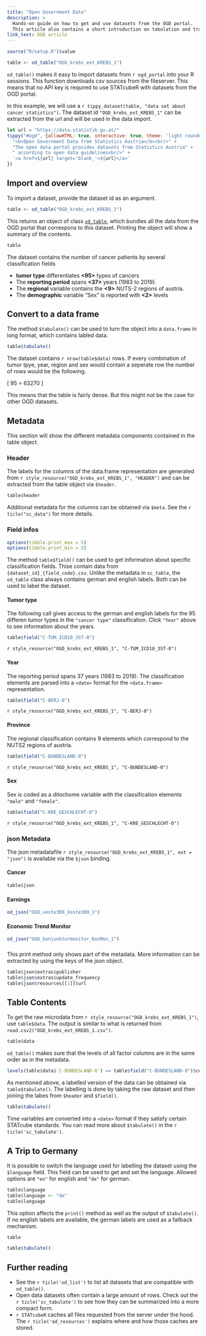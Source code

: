 ```yaml
---
title: "Open Government Data"
description: >
  Hands-on guide on how to get and use datasets from the OGD portal.
  This article also contains a short introduction on tabulation and translation of datasets.
link_text: OGD article
---
```


```r
source("R/setup.R")$value
```

```r
table <- od_table("OGD_krebs_ext_KREBS_1")
```

`od_table()` makes it easy to import datasets from `r ogd_portal` into your R sessions.
This function downloads csv sources from the fileserver.
This means that no API key is required to use STATcubeR with datasets from the OGD portal.

In this example, we will use a `r tippy_dataset(table, "data set about cancer statistics")`.
The dataset id `"OGD_krebs_ext_KREBS_1"` can be extracted from the url and will be used in the data import.

```js
let url = "https://data.statistik.gv.at/"
tippy("#ogd", {allowHTML: true, interactive: true, theme: 'light rounded', content: 
  "<b>Open Government Data from Statistics Austria</b><br/>" +
  "The open data portal provides datasets from Statistics Austria" +
  " according to open data guidelines<br/>" +
  `<a href=${url} target='blank_'>${url}</a>`
})
```

## Import and overview

To import a dataset, provide the dataset id as an argument.

```r
table <- od_table("OGD_krebs_ext_KREBS_1")
```

This returns an object of class [`od_table`], which bundles all the data from the OGD portal that correspons to this dataset.
Printing the object will show a summary of the contents. 

```r
table
```

The dataset contains the number of cancer patients by several classification fields

- **tumor type** differentiates **<95>** types of cancers
- The **reporting period** spans **<37>** years (1983 to 2019).
- The **regional** variable contains the **<9>** NUTS-2 regions of austria.
- The **demographic** variable "Sex" is reported with **<2>** levels

## Convert to a data frame

The method `$tabulate()` can be used to turn the object into a `data.frame` in long format,
which contains labled data.

```r
table$tabulate()
```

The dataset contains `r nrow(table$data)` rows. 
If every combination of tumor tpye, year, region and sex would contain a seperate row the number of rows would be the following.

\[
95\times37\times9\times2 = 63270
\]

This means that the table is fairly dense. But this might not be the case for other OGD datasets.

## Metadata

This section will show the different metadata components contained in the table object.

### Header

The labels for the columns of the data.frame representation are generated from `r style_resource("OGD_krebs_ext_KREBS_1", "HEADER")` and can be extracted from the table object via `$header`. 

```r
table$header
```

Additional metadata for the columns can be obtained via `$meta`.
See the `r ticle("sc_data")` for more details.

### Field infos {.unlisted .unnumbered .tabset .tabset-pills}

```r
options(tibble.print_max = 5)
options(tibble.print_min = 5)
```

The method `table$field()` can be used to get information about specific classification fields.
Thise contain data from `{dataset_id}_{field_code}.csv`.
Unlike the metadata in `sc_table`, the `od_table` class always contains german and english labels.
Both can be used to label the dataset.

#### Tumor type

The following call gives access to the german and english labels for the 95 differen tumor types in the `"cancer type"` classification. 
Click `"Year"` above to see information about the years.

```r
table$field("C-TUM_ICD10_3ST-0")
```

`r style_resource("OGD_krebs_ext_KREBS_1", "C-TUM_ICD10_3ST-0")`


#### Year

The reporting period spans 37 years (1983 to 2019).
The classification elements are parsed into a `<date>` format for the `<data.frame>` representation.

```r
table$field("C-BERJ-0")
```

`r style_resource("OGD_krebs_ext_KREBS_1", "C-BERJ-0")`

#### Province

The regional classification contains 9 elements which correspond to the NUTS2 regions of austria.

```r
table$field("C-BUNDESLAND-0")
```

`r style_resource("OGD_krebs_ext_KREBS_1", "C-BUNDESLAND-0")`

#### Sex

Sex is coded as a ditochome variable with the classification elements `"male"` and `"female"`.

```r
table$field("C-KRE_GESCHLECHT-0")
```

`r style_resource("OGD_krebs_ext_KREBS_1", "C-KRE_GESCHLECHT-0")`

### json Metadata {.tabset .tabset-pills}

The json metadatafile `r style_resource("OGD_krebs_ext_KREBS_1", ext = "json")` is available via the `$json` binding.

#### Cancer

```r
table$json
```

#### Earnings

```r
od_json("OGD_veste309_Veste309_1")
```

#### Economic Trend Monitor

```r
od_json("OGD_konjunkturmonitor_KonMon_1")
```


###

This print method only shows part of the metadata. More information can be extracted by using the keys of the json object.

```r
table$json$extras$publisher
table$json$extras$update_frequency
table$json$resources[[1]]$url
```

## Table Contents

To get the raw microdata from `r style_resource("OGD_krebs_ext_KREBS_1")`, use `table$data`.
The output is similar to what is returned from `read.csv2("OGD_krebs_ext_KREBS_1.csv")`.

```r
table$data
```

`od_table()` makes sure that the levels of all factor columns are in the same order as in the metadata.

```r
levels(table$data$`C-BUNDESLAND-0`) == table$field("C-BUNDESLAND-0")$code
```

As mentioned above, a labelled version of the data can be obtained via `table$tabulate()`. 
The labelling is done by taking the raw dataset and then joining the labes from `$header` and `$field()`.

```r
table$tabulate()
```

Time variables are converted into a `<date>` format if they satisfy certain STATcube standards.
You can read more about `$tabulate()` in the `r ticle('sc_tabulate')`.

## A Trip to Germany {#sauerkraut}

It is possible to switch the language used for labelling the dataset using the `$language` field.
This field can be used to get and set the language.
Allowed options are `"en"` for english and `"de"` for german.

```r
table$language
table$language <- "de"
table$language
```

This option affects the `print()` method as well as the output of `$tabulate()`.
If no english labels are available, the german labels are used as a fallback mechanism.

```r
table
```

```r
table$tabulate()
```

## Further reading

* See the `r ticle('od_list')` to list all datasets that are compatible with `od_table()`.
* Open data datasets often contain a large amount of rows.
  Check out the `r ticle('sc_tabulate')` to see how they can be summarized into a more compact form.
* `r STATcubeR` caches all files requested from the server under the hood.
  The `r ticle('od_resources')` explains where and how those caches are stored.
  

[`od_table`]: ../reference/od_table_class.html
